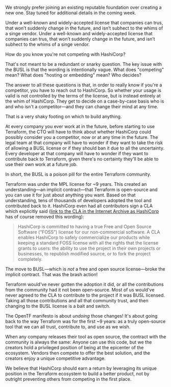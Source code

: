 <AccordionItem summary="Is OpenTF going to be a foundation?">

We strongly prefer joining an existing reputable foundation over creating a
new one. Stay tuned for additional details in the coming week.

</AccordionItem>

<AccordionItem summary="Can anyone pledge?">

Under a well-known and widely-accepted license that companies can trus, that
won’t suddenly change in the future, and isn’t subhect to the whims of a singe
vendor. Under a well-known and widely-accepted license that companies can
trus, that won’t suddenly change in the future, and isn’t subhect to the whims
of a singe vendor.

</AccordionItem>

<AccordionItem summary="I'm a regular Terraform user, and I'm not competing with HashiCorp. Why should I care?">

How do you know you're not competing with HashiCorp?

That's not meant to be a redundant or snarky question. The key issue with the BUSL is that the wording is intentionally vague. What does "competing" mean? What does "hosting or embedding" mean? Who decides?

The answer to all these questions is that, in order to really know if you're a competitor, you have to reach out to HashiCorp. So whether your usage is valid is not controlled by the terms of the license, but is instead entirely at the whim of HashiCorp. They get to decide on a case-by-case basis who is and who isn't a competitor—and they can change their mind at any time.

That is a very shaky footing on which to build anything.

At every company you ever work at in the future, before starting to use Terraform, the CTO will have to think about whether HashiCorp could possibly consider you a competitor, now or at any time in the future. The legal team at that company will have to wonder if they want to take the risk of allowing a BUSL license or if they should ban it due to all the uncertainty. Every developer at that company will have to wonder if they want to contribute back to Terraform, given there's no certainty they'll be able to use their own work at a future job.

In short, the BUSL is a poison pill for the entire Terraform community.

</AccordionItem>

<AccordionItem summary="Doesn't forking hurt the whole community? Why take such a brash action?">

Terraform was under the MPL license for ~9 years. This created an understanding—an implicit contract—that Terraform is open-source and you can use it for just about anything you want. Based on that understanding, tens of thousands of developers adopted the tool and contributed back to it. HashiCorp even had all contributors sign a CLA which explicitly said ([link to the CLA in the Internet Archive as HashiCorp](https://web.archive.org/web/20230610041432/https://www.hashicorp.com/cla) has of course removed this wording):

> HashiCorp is committed to having a true Free and Open Source Software (“FOSS”) license for our non-commercial software. A CLA enables HashiCorp to safely commercialize our products while keeping a standard FOSS license with all the rights that the license grants to users: the ability to use the project in their own projects or businesses, to republish modified source, or to fork the project completely.

The move to BUSL—which is _not_ a free and open source license—broke the implicit contract. That was the brash action!

Terraform would've never gotten the adoption it did, or all the contributions from the community had it not been open-source. Most of us would've never agreed to the CLA to contribute to the project if it was BUSL licensed. Taking all those contributions and all that community trust, and then changing to the BUSL license is a bait and switch.

The OpenTF manifesto is about _undoing_ those changes! It's about going back to the way Terraform was for the first ~9 years: as a truly open-source tool that we can all trust, contribute to, and use as we wish.

</AccordionItem>

<AccordionItem summary="HashiCorp deserves to earn a return on their investment. What's wrong with that?">

When any company releases their tool as open source, the contract with the community is always the same: Anyone can use this code, but we the creators hold a privileged position of being at the epicenter of the ecosystem. Vendors then compete to offer the best solution, and the creators enjoy a unique competitive advantage.

We believe that HashiCorp should earn a return by leveraging its unique position in the Terraform ecosystem to build a better product, not by outright preventing others from competing in the first place.

</AccordionItem>

